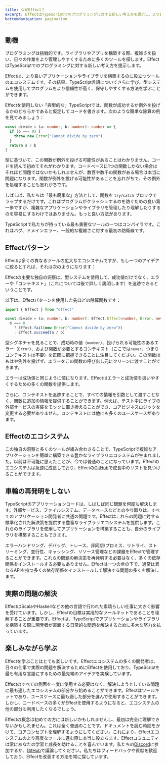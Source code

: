 ```yaml
---
title: なぜEffect？
excerpt: EffectはTypeScriptでのプログラミングに対する新しい考え方を提示し、より良いアプリケーションやライブラリを構築するためのツールのエコシステムを提供します。TypeScriptの型システムを活用して、信頼性と保守性を向上させる方法を学びましょう。
bottomNavigation: pagination
---
```


## 動機

プログラミングは挑戦的です。ライブラリやアプリを構築する際、複雑さを扱い、日々の作業をより管理しやすくするために多くのツールを探します。EffectはTypeScriptでのプログラミングに対する新しい考え方を提示します。

Effectは、より良いアプリケーションやライブラリを構築するのに役立つツールのエコシステムです。その結果、TypeScript言語についてさらに学び、型システムを使用してプログラムをより信頼性が高く、保守しやすくする方法を学ぶことができます。

Effectを使用しない「典型的な」TypeScriptでは、関数が成功するか例外を投げるかのどちらかであると仮定してコードを書きます。次のような簡単な除算の例を見てみましょう：

```ts twoslash
const divide = (a: number, b: number): number => {
  if (b === 0) {
    throw new Error("Cannot divide by zero")
  }
  return a / b
}
```

型に基づいて、この関数が例外を投げる可能性があることはわかりません。コードを読んで初めてそれがわかります。コードベースに1つの関数しかない場合はそれほど問題ではないかもしれませんが、数百や数千の関数がある場合は本当に問題になります。関数が例外を投げる可能性があることを忘れがちで、その例外を処理することも忘れがちです。

しばしば、私たちは「最も簡単な」方法として、関数を `try/catch` ブロックでラップするだけです。これはプログラムがクラッシュするのを防ぐための良い第一歩ですが、複雑なアプリケーションやライブラリを管理したり理解したりするのを容易にするわけではありません。もっと良い方法があります。

TypeScriptで私たちが持っている最も重要なツールの一つはコンパイラです。これはバグ、ドメインエラー、一般的な複雑さに対する最初の防衛線です。

## Effectパターン

Effectは多くの異なるツールの広大なエコシステムですが、もし一つのアイデアに絞るとすれば、それは次のようになります：

Effectの主要な独自の洞察は、型システムを使用して、成功値だけでなく、エラーや「コンテキスト」（これについては後で詳しく説明します）を追跡できるということです。

以下は、Effectパターンを使用した先ほどの除算関数です：

```ts twoslash
import { Effect } from "effect"

const divide = (a: number, b: number): Effect.Effect<number, Error, never> =>
  b === 0
    ? Effect.fail(new Error("Cannot divide by zero"))
    : Effect.succeed(a / b)
```

型シグネチャを見ることで、成功時の値（`number`）、投げられる可能性のあるエラー（`Error`）、および関数が必要とするコンテキスト（ここでは`never`、つまりコンテキストは不要）を正確に把握できることに注目してください。この関数はもはや例外を投げず、エラーをこの関数の呼び出し元にクリーンに渡すことができます。

エラーは成功値と同じように値になります。Effectはエラーと成功値を扱いやすくするための多くの関数を提供します。

さらに、コンテキストを追跡することで、すべての情報を引数として渡すことなく、関数に追加の情報を提供することができます。例えば、テスト中にライブの外部サービスの実装をモックに置き換えることができ、コアビジネスロジックを変更する必要がありません。コンテキストには他にも多くのユースケースがあります。

## Effectのエコシステム

この独自の洞察と多くのツールが組み合わさることで、TypeScriptで複雑なアプリケーションを簡単に構築できる豊かなライブラリエコシステムが生まれました。以前は不可能に思えたことが、今では普通のことになっています。Effectのエコシステムは急速に成長しており、Effectの[GitHub](https://github.com/Effect-TS)で成長中のリストを見つけることができます。

## 車輪の再発明をしない

TypeScriptのアプリケーションコードは、しばしば同じ問題を何度も解決します。外部サービス、ファイルシステム、データベースなどとのやり取りは、すべてのアプリケーション開発者に共通の問題です。Effectはこれらの問題に対する標準化された解決策を提供する豊富なライブラリエコシステムを提供します。これらのライブラリを使用してアプリケーションを構築することも、自分のライブラリを構築することもできます。

エラーハンドリング、デバッグ、トレース、非同期/プロミス、リトライ、ストリーミング、並行性、キャッシング、リソース管理などの課題をEffectで管理することができます。これらの問題の解決策を再発明する必要はなく、多くの依存関係をインストールする必要もありません。Effectは一つの傘の下で、通常は異なるAPIを持つ多くの依存関係をインストールして解決する問題の多くを解決します。

## 実際の問題の解決

EffectはScalaやHaskellなどの他の言語で行われた素晴らしい仕事に大きく影響を受けています。しかし、Effectの目標は実用的なツールキットであることを理解することが重要です。Effectは、TypeScriptでアプリケーションやライブラリを構築する際に開発者が直面する日常的な問題を解決するために多大な努力を払っています。

## 楽しみながら学ぶ

Effectを学ぶことはとても楽しいです。Effectエコシステムの多くの開発者は、日々の仕事で実際の問題を解決するためにEffectを使用しており、TypeScriptを最も有用な言語にするための最先端のアイデアを実験しています。

Effectのすべての側面を一度に使用する必要はなく、解決しようとしている問題に最も適したエコシステムの部分から始めることができます。Effectはツールキットであり、ユースケースに最も適した部分を選んで使用することができます。しかし、コードベースの多くがEffectを使用するようになると、エコシステムの他の部分も利用したくなるでしょう。

Effectの概念は初めての方には新しいかもしれませんし、最初は完全に理解できないかもしれません。これは全く普通のことです。ドキュメントを読む時間をかけて、コアコンセプトを理解するようにしてください。これにより、Effectエコシステムのより高度なツールに進む際に本当に役立ちます。Effectコミュニティは常にあなたの学習と成長を助けることを喜んでいます。私たちの[Discord](https://discord.gg/effect-ts)に参加するか、[GitHub](https://github.com/Effect-TS)で議論してください。私たちはフィードバックや貢献を歓迎しており、Effectを改善する方法を常に探しています。
